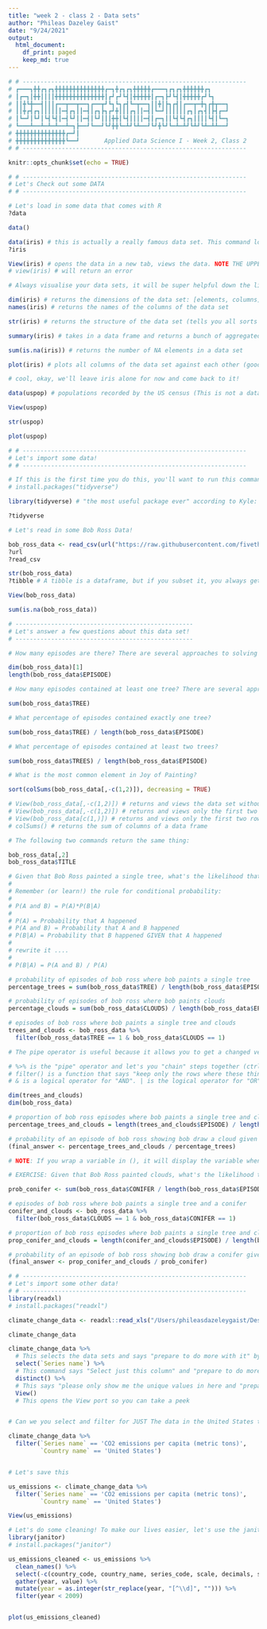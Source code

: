 ```yaml
---
title: "week 2 - class 2 - Data sets"
author: "Phileas Dazeley Gaist"
date: "9/24/2021"
output: 
  html_document:
    df_print: paged
    keep_md: true
---
```


```r
# # ---------------------------------------------------------------
# ┏━━━┓╋╋┏┓┏┓╋╋╋╋╋╋╋╋╋╋╋╋╋╋┏━┓╋┏┓┏┓╋╋╋╋╋┏━━━┓┏┓┏┓╋╋╋╋╋╋┏┓
# ┃┏━┓┃╋╋┃┃┃┃╋╋╋╋╋╋╋╋╋╋╋╋╋╋┃┏┛┏┛┗┫┃╋╋╋╋╋┃┏━┓┣┛┗┫┃╋╋╋╋╋┏┛┗┓
# ┃┃╋┗╋━━┫┃┃┃┏━━┳━━┳━━┓┏━━┳┛┗┓┗┓┏┫┗━┳━━┓┃┃╋┃┣┓┏┫┃┏━━┳━╋┓┏╋┳━━┓
# ┃┃╋┏┫┏┓┃┃┃┃┃┃━┫┏┓┃┃━┫┃┏┓┣┓┏┛╋┃┃┃┏┓┃┃━┫┃┗━┛┃┃┃┃┃┃┏┓┃┏┓┫┃┣┫┏━┛
# ┃┗━┛┃┗┛┃┗┫┗┫┃━┫┗┛┃┃━┫┃┗┛┃┃┃╋╋┃┗┫┃┃┃┃━┫┃┏━┓┃┃┗┫┗┫┏┓┃┃┃┃┗┫┃┗━┓
# ┗━━━┻━━┻━┻━┻━━┻━┓┣━━┛┗━━┛┗┛╋╋┗━┻┛┗┻━━┛┗┛╋┗┛┗━┻━┻┛┗┻┛┗┻━┻┻━━┛
# ╋╋╋╋╋╋╋╋╋╋╋╋╋╋┏━┛┃
# ╋╋╋╋╋╋╋╋╋╋╋╋╋╋┗━━┛       Applied Data Science I - Week 2, Class 2
# # ---------------------------------------------------------------
```

```r
knitr::opts_chunk$set(echo = TRUE)
```

```r
# # ---------------------------------------------------------------
# Let's Check out some DATA
# # ---------------------------------------------------------------

# Let's load in some data that comes with R 
?data

data()

data(iris) # this is actually a really famous data set. This command loads the iris data set into your global environment
?iris

View(iris) # opens the data in a new tab, views the data. NOTE THE UPPERCASE V.
# view(iris) # will return an error 

# Always visualise your data sets, it will be super helpful down the line. 

dim(iris) # returns the dimensions of the data set: [elements, columns]
names(iris) # returns the names of the columns of the data set

str(iris) # returns the structure of the data set (tells you all sorts of stuff about the data sets)

summary(iris) # takes in a data frame and returns a bunch of aggregated statistics about the data frame. It essentially gives you a box plot of every column. (mean of column, largest, smallest value, media, 1st and 3rd quartile)

sum(is.na(iris)) # returns the number of NA elements in a data set

plot(iris) # plots all columns of the data set against each other (good for visualising relationships)

# cool, okay, we'll leave iris alone for now and come back to it! 

data(uspop) # populations recorded by the US census (This is not a dataframe, it is a time series)

View(uspop)

str(uspop)

plot(uspop)
```

```r
# # ---------------------------------------------------------------
# Let's import some data!
# # ---------------------------------------------------------------

# If this is the first time you do this, you'll want to run this command! 
# install.packages("tidyverse")

library(tidyverse) # "the most useful package ever" according to Kyle: Tidyverse is a huge set of tools to make data science easier and more straightforward. It is a bit like a sub-language of R. It is a library that imports other libraries to your projects to work with. 

?tidyverse

# Let's read in some Bob Ross Data! 

bob_ross_data <- read_csv(url("https://raw.githubusercontent.com/fivethirtyeight/data/master/bob-ross/elements-by-episode.csv")) # read a csv file from the internet
?url
?read_csv

str(bob_ross_data)
?tibble # A tibble is a dataframe, but if you subset it, you always get a tibble back

View(bob_ross_data)

sum(is.na(bob_ross_data))
```

```r
# --------------------------------------------------
# Let's answer a few questions about this data set!
# --------------------------------------------------

# How many episodes are there? There are several approaches to solving the problem:

dim(bob_ross_data)[1]
length(bob_ross_data$EPISODE)

# How many episodes contained at least one tree? There are several approaches to solving the problem:

sum(bob_ross_data$TREE)

# What percentage of episodes contained exactly one tree? 

sum(bob_ross_data$TREE) / length(bob_ross_data$EPISODE)

# What percentage of episodes contained at least two trees? 

sum(bob_ross_data$TREES) / length(bob_ross_data$EPISODE)

# What is the most common element in Joy of Painting? 

sort(colSums(bob_ross_data[,-c(1,2)]), decreasing = TRUE)

# View(bob_ross_data[,-c(1,2)]) # returns and views the data set without the first two columns
# View(bob_ross_data[,-c(1,2)]) # returns and views only the first two columns of the data frame
# View(bob_ross_data[c(1,)]) # returns and views only the first two rows of the data frame
# colSums() # returns the sum of columns of a data frame

# The following two commands return the same thing:

bob_ross_data[,2]
bob_ross_data$TITLE
```

```r
# Given that Bob Ross painted a single tree, what's the likelihood that he also painted clouds? 
#
# Remember (or learn!) the rule for conditional probability: 
# 
# P(A and B) = P(A)*P(B|A) 
#
# P(A) = Probability that A happened
# P(A and B) = Probability that A and B happened
# P(B|A) = Probability that B happened GIVEN that A happened
#
# rewrite it ....
#
# P(B|A) = P(A and B) / P(A) 

# probability of episodes of bob ross where bob paints a single tree
percentage_trees = sum(bob_ross_data$TREE) / length(bob_ross_data$EPISODE)

# probability of episodes of bob ross where bob paints clouds
percentage_clouds = sum(bob_ross_data$CLOUDS) / length(bob_ross_data$EPISODE)

# episodes of bob ross where bob paints a single tree and clouds
trees_and_clouds <- bob_ross_data %>% 
  filter(bob_ross_data$TREE == 1 & bob_ross_data$CLOUDS == 1)

# The pipe operator is useful because it allows you to get a changed version of something without making changes to the original.

# %>% is the "pipe" operator and let's you "chain" steps together (ctrl+shift+m)
# filter() is a function that says "keep only the rows where these things are true 
# & is a logical operator for "AND". | is the logical operator for "OR" 

dim(trees_and_clouds)
dim(bob_ross_data)

# proportion of bob ross episodes where bob paints a single tree and clouds
percentage_trees_and_clouds = length(trees_and_clouds$EPISODE) / length(bob_ross_data$EPISODE)

# probability of an episode of bob ross showing bob draw a cloud given that he also draws a single tree.
(final_answer <- percentage_trees_and_clouds / percentage_trees)

# NOTE: If you wrap a variable in (), it will display the variable when you execute it!
```

```r
# EXERCISE: Given that Bob Ross painted clouds, what's the likelihood that he also painted a conifer?

prob_conifer <- sum(bob_ross_data$CONIFER / length(bob_ross_data$EPISODE))

# episodes of bob ross where bob paints a single tree and a conifer
conifer_and_clouds <- bob_ross_data %>% 
  filter(bob_ross_data$CLOUDS == 1 & bob_ross_data$CONIFER == 1)

# proportion of bob ross episodes where bob paints a single tree and clouds
prop_conifer_and_clouds = length(conifer_and_clouds$EPISODE) / length(bob_ross_data$EPISODE)

# probability of an episode of bob ross showing bob draw a conifer given that he also draws a cloud
(final_answer <- prop_conifer_and_clouds / prob_conifer)
```

```r
# # ---------------------------------------------------------------
# Let's import some other data! 
# # ---------------------------------------------------------------
library(readxl)
# install.packages("readxl")

climate_change_data <- readxl::read_xls("/Users/phileasdazeleygaist/Desktop/Applied-Data-Science-Fall_2020-COA/Data/climate_change_download_0.xls")

climate_change_data

climate_change_data %>% 
  # This selects the data sets and says "prepare to do more with it" by using %>% 
  select(`Series name`) %>%
  # This command says "Select just this column" and "prepare to do more" by using the %>% 
  distinct() %>% 
  # This says "please only show me the unique values in here and "prepare to do more" by using the %>% 
  View()
  # This opens the View port so you can take a peek 


# Can we you select and filter for JUST The data in the United States that contains CO2 emissions per capita (metric tons)? 

climate_change_data %>% 
  filter(`Series name` == 'CO2 emissions per capita (metric tons)',
         `Country name` == 'United States')


# Let's save this 

us_emissions <- climate_change_data %>% 
  filter(`Series name` == 'CO2 emissions per capita (metric tons)',
         `Country name` == 'United States')

View(us_emissions)

# Let's do some cleaning! To make our lives easier, let's use the janitor package! 
library(janitor)
# install.packages("janitor")

us_emissions_cleaned <- us_emissions %>%
  clean_names() %>%
  select(-c(country_code, country_name, series_code, scale, decimals, series_name)) %>% 
  gather(year, value) %>%
  mutate(year = as.integer(str_replace(year, "[^\\d]", ""))) %>%
  filter(year < 2009)


plot(us_emissions_cleaned)
```




